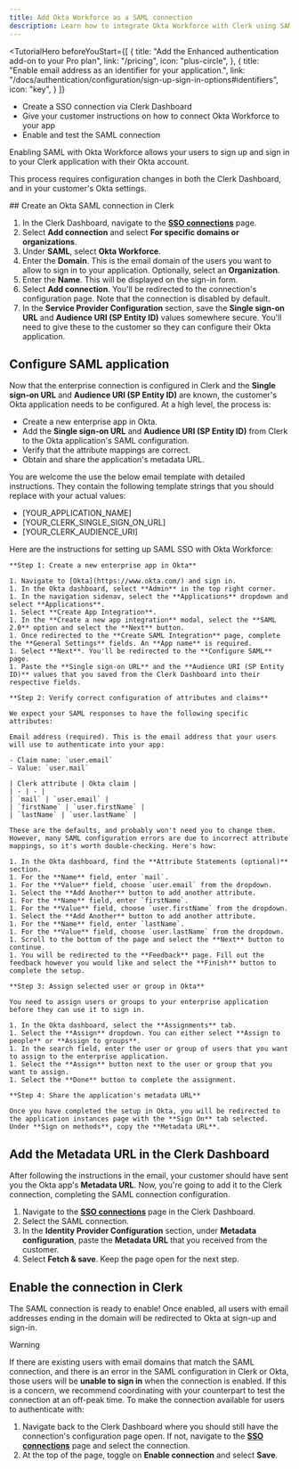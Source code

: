 ```yaml
---
title: Add Okta Workforce as a SAML connection
description: Learn how to integrate Okta Workforce with Clerk using SAML SSO.
---
```


<TutorialHero
  beforeYouStart={[
    {
      title: "Add the Enhanced authentication add-on to your Pro plan",
      link: "/pricing",
      icon: "plus-circle",
    },
    {
      title: "Enable email address as an identifier for your application.",
      link: "/docs/authentication/configuration/sign-up-sign-in-options#identifiers",
      icon: "key",
    }
  ]}
>
  - Create a SSO connection via Clerk Dashboard
  - Give your customer instructions on how to connect Okta Workforce to your app
  - Enable and test the SAML connection
</TutorialHero>

Enabling SAML with Okta Workforce allows your users to sign up and sign in to your Clerk application with their Okta account.

This process requires configuration changes in both the Clerk Dashboard, and in your customer's Okta settings.

<Steps>
  ## Create an Okta SAML connection in Clerk

  1. In the Clerk Dashboard, navigate to the [**SSO connections**](https://dashboard.clerk.com/last-active?path=user-authentication/sso-connections) page.
  1. Select **Add connection** and select **For specific domains or organizations**.
  1. Under **SAML**, select **Okta Workforce**.
  1. Enter the **Domain**. This is the email domain of the users you want to allow to sign in to your application. Optionally, select an **Organization**.
  1. Enter the **Name**. This will be displayed on the sign-in form.
  1. Select **Add connection**. You'll be redirected to the connection's configuration page. Note that the connection is disabled by default.
  1. In the **Service Provider Configuration** section, save the **Single sign-on URL** and **Audience URI (SP Entity ID)** values somewhere secure. You'll need to give these to the customer so they can configure their Okta application.

  ## Configure SAML application

  Now that the enterprise connection is configured in Clerk and the **Single sign-on URL** and **Audience URI (SP Entity ID)** are known, the customer's Okta application needs to be configured. At a high level, the process is:

  - Create a new enterprise app in Okta.
  - Add the **Single sign-on URL** and **Audience URI (SP Entity ID)** from Clerk to the Okta application's SAML configuration.
  - Verify that the attribute mappings are correct.
  - Obtain and share the application's metadata URL.

  You are welcome the use the below email template with detailed instructions. They contain the following
  template strings that you should replace with your actual values:

  - \[YOUR\_APPLICATION\_NAME]
  - \[YOUR\_CLERK\_SINGLE\_SIGN\_ON\_URL]
  - \[YOUR\_CLERK\_AUDIENCE\_URI]

  <Copyable as="html">
    Here are the instructions for setting up SAML SSO with Okta Workforce:

    **Step 1: Create a new enterprise app in Okta**

    1. Navigate to [Okta](https://www.okta.com/) and sign in.
    1. In the Okta dashboard, select **Admin** in the top right corner.
    1. In the navigation sidenav, select the **Applications** dropdown and select **Applications**.
    1. Select **Create App Integration**.
    1. In the **Create a new app integration** modal, select the **SAML 2.0** option and select the **Next** button.
    1. Once redirected to the **Create SAML Integration** page, complete the **General Settings** fields. An **App name** is required.
    1. Select **Next**. You'll be redirected to the **Configure SAML** page.
    1. Paste the **Single sign-on URL** and the **Audience URI (SP Entity ID)** values that you saved from the Clerk Dashboard into their respective fields.

    **Step 2: Verify correct configuration of attributes and claims**

    We expect your SAML responses to have the following specific attributes:

    Email address (required). This is the email address that your users will use to authenticate into your app:

    - Claim name: `user.email`
    - Value: `user.mail`

    | Clerk attribute | Okta claim |
    | - | - |
    | `mail` | `user.email` |
    | `firstName` | `user.firstName` |
    | `lastName` | `user.lastName` |

    These are the defaults, and probably won't need you to change them. However, many SAML configuration errors are due to incorrect attribute mappings, so it's worth double-checking. Here's how:

    1. In the Okta dashboard, find the **Attribute Statements (optional)** section.
    1. For the **Name** field, enter `mail`.
    1. For the **Value** field, choose `user.email` from the dropdown.
    1. Select the **Add Another** button to add another attribute.
    1. For the **Name** field, enter `firstName`.
    1. For the **Value** field, choose `user.firstName` from the dropdown.
    1. Select the **Add Another** button to add another attribute.
    1. For the **Name** field, enter `lastName`.
    1. For the **Value** field, choose `user.lastName` from the dropdown.
    1. Scroll to the bottom of the page and select the **Next** button to continue.
    1. You will be redirected to the **Feedback** page. Fill out the feedback however you would like and select the **Finish** button to complete the setup.

    **Step 3: Assign selected user or group in Okta**

    You need to assign users or groups to your enterprise application before they can use it to sign in.

    1. In the Okta dashboard, select the **Assignments** tab.
    1. Select the **Assign** dropdown. You can either select **Assign to people** or **Assign to groups**.
    1. In the search field, enter the user or group of users that you want to assign to the enterprise application.
    1. Select the **Assign** button next to the user or group that you want to assign.
    1. Select the **Done** button to complete the assignment.

    **Step 4: Share the application's metadata URL**

    Once you have completed the setup in Okta, you will be redirected to the application instances page with the **Sign On** tab selected. Under **Sign on methods**, copy the **Metadata URL**.
  </Copyable>

  ## Add the Metadata URL in the Clerk Dashboard

  After following the instructions in the email, your customer should have sent you the Okta app's **Metadata URL**. Now, you're going to add it to the Clerk connection, completing the SAML connection configuration.

  1. Navigate to the [**SSO connections**](https://dashboard.clerk.com/last-active?path=user-authentication/sso-connections) page in the Clerk Dashboard.
  1. Select the SAML connection.
  1. In the **Identity Provider Configuration** section, under **Metadata configuration**, paste the **Metadata URL** that you received from the customer.
  1. Select **Fetch & save**. Keep the page open for the next step.

  ## Enable the connection in Clerk

  The SAML connection is ready to enable! Once enabled, all users with email addresses ending in the domain will be redirected to Okta at sign-up and sign-in.

  > [!WARNING]
  > If there are existing users with email domains that match the SAML connection, and there is an error in the SAML configuration in Clerk or Okta, those users will be **unable to sign in** when the connection is enabled. If this is a concern, we recommend coordinating with your counterpart to test the connection at an off-peak time.
  > To make the connection available for users to authenticate with:

  1. Navigate back to the Clerk Dashboard where you should still have the connection's configuration page open. If not, navigate to the [**SSO connections**](https://dashboard.clerk.com/last-active?path=user-authentication/sso-connections) page and select the connection.
  1. At the top of the page, toggle on **Enable connection** and select **Save**.
</Steps>
